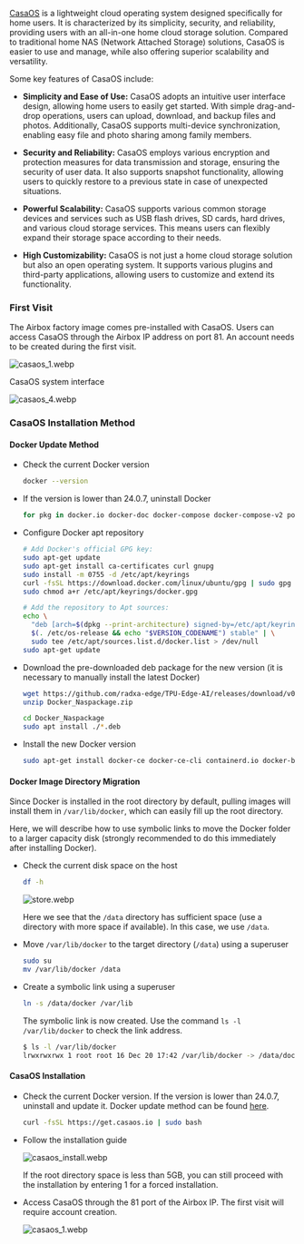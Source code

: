 [CasaOS](https://casaos.io/) is a lightweight cloud operating system designed specifically for home users. It is characterized by its simplicity, security, and reliability, providing users with an all-in-one home cloud storage solution. Compared to traditional home NAS (Network Attached Storage) solutions, CasaOS is easier to use and manage, while also offering superior scalability and versatility.

Some key features of CasaOS include:

- **Simplicity and Ease of Use:** CasaOS adopts an intuitive user interface design, allowing home users to easily get started. With simple drag-and-drop operations, users can upload, download, and backup files and photos. Additionally, CasaOS supports multi-device synchronization, enabling easy file and photo sharing among family members.

- **Security and Reliability:** CasaOS employs various encryption and protection measures for data transmission and storage, ensuring the security of user data. It also supports snapshot functionality, allowing users to quickly restore to a previous state in case of unexpected situations.

- **Powerful Scalability:** CasaOS supports various common storage devices and services such as USB flash drives, SD cards, hard drives, and various cloud storage services. This means users can flexibly expand their storage space according to their needs.

- **High Customizability:** CasaOS is not just a home cloud storage solution but also an open operating system. It supports various plugins and third-party applications, allowing users to customize and extend its functionality.

### First Visit

The Airbox factory image comes pre-installed with CasaOS. Users can access CasaOS through the Airbox IP address on port 81. An account needs to be created during the first visit.

![casaos_1.webp](/img/general-tutorial/tpu_ai/casaos_1.webp)

CasaOS system interface

![casaos_4.webp](/img/general-tutorial/tpu_ai/casaos_4.webp)

### CasaOS Installation Method

#### Docker Update Method

- Check the current Docker version

  ```bash
  docker --version
  ```

- If the version is lower than 24.0.7, uninstall Docker

  ```bash
  for pkg in docker.io docker-doc docker-compose docker-compose-v2 podman-docker containerd runc; do sudo apt-get remove $pkg; done
  ```

- Configure Docker apt repository

  ```bash
  # Add Docker's official GPG key:
  sudo apt-get update
  sudo apt-get install ca-certificates curl gnupg
  sudo install -m 0755 -d /etc/apt/keyrings
  curl -fsSL https://download.docker.com/linux/ubuntu/gpg | sudo gpg --dearmor -o /etc/apt/keyrings/docker.gpg
  sudo chmod a+r /etc/apt/keyrings/docker.gpg

  # Add the repository to Apt sources:
  echo \
    "deb [arch=$(dpkg --print-architecture) signed-by=/etc/apt/keyrings/docker.gpg] https://download.docker.com/linux/ubuntu \
    $(. /etc/os-release && echo "$VERSION_CODENAME") stable" | \
    sudo tee /etc/apt/sources.list.d/docker.list > /dev/null
  sudo apt-get update
  ```

- Download the pre-downloaded deb package for the new version (it is necessary to manually install the latest Docker)

  ```bash
  wget https://github.com/radxa-edge/TPU-Edge-AI/releases/download/v0.1.0/Docker_Naspackage.zip
  unzip Docker_Naspackage.zip

  cd Docker_Naspackage
  sudo apt install ./*.deb
  ```

- Install the new Docker version

  ```bash
  sudo apt-get install docker-ce docker-ce-cli containerd.io docker-buildx-plugin docker-compose-plugin
  ```

#### Docker Image Directory Migration

Since Docker is installed in the root directory by default, pulling images will install them in `/var/lib/docker`, which can easily fill up the root directory.

Here, we will describe how to use symbolic links to move the Docker folder to a larger capacity disk (strongly recommended to do this immediately after installing Docker).

- Check the current disk space on the host

  ```bash
  df -h
  ```

  ![store.webp](/img/general-tutorial/tpu_ai/store.webp)

  Here we see that the `/data` directory has sufficient space (use a directory with more space if available). In this case, we use `/data`.

- Move `/var/lib/docker` to the target directory (`/data`) using a superuser

  ```bash
  sudo su
  mv /var/lib/docker /data
  ```

- Create a symbolic link using a superuser

  ```bash
  ln -s /data/docker /var/lib
  ```

  The symbolic link is now created. Use the command `ls -l /var/lib/docker` to check the link address.

  ```bash
  $ ls -l /var/lib/docker
  lrwxrwxrwx 1 root root 16 Dec 20 17:42 /var/lib/docker -> /data/docker
  ```

#### CasaOS Installation

- Check the current Docker version. If the version is lower than 24.0.7, uninstall and update it. Docker update method can be found [here](#docker-update-method).

  ```bash
  curl -fsSL https://get.casaos.io | sudo bash
  ```

- Follow the installation guide

  ![casaos_install.webp](/img/general-tutorial/tpu_ai/casaos_install.webp)

  If the root directory space is less than 5GB, you can still proceed with the installation by entering 1 for a forced installation.

- Access CasaOS through the 81 port of the Airbox IP. The first visit will require account creation.

  ![casaos_1.webp](/img/general-tutorial/tpu_ai/casaos_1.webp)
